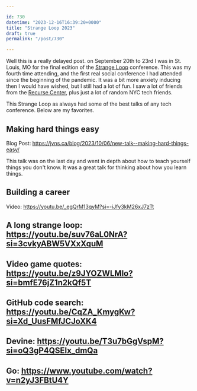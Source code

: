 ```yaml
---

id: 730
datetime: "2023-12-16T16:39:20+0000"
title: "Strange Loop 2023"
draft: true
permalink: "/post/730"

---
```


Well this is a really delayed post. on September 20th to 23rd I was in St. Louis, MO for the final edition of the [Strange Loop](https://www.thestrangeloop.com/) conference. This was my fourth time attending, and the first real social conference I had attended since the beginning of the pandemic. It was a bit more anxiety inducing then I would have wished, but I still had a lot of fun. I saw a lot of friends from the [Recurse Center](https://www.recurse.com/), plus just a lot of random NYC tech friends.

This Strange Loop as always had some of the best talks of any tech conference. Below are my favorites.


## Making hard things easy

Blog Post: https://jvns.ca/blog/2023/10/06/new-talk--making-hard-things-easy/

This talk was on the last day and went in depth about how to teach yourself things you don't know. It was a great talk for thinking about how you learn things.

## Building a career

Video: https://youtu.be/_egQrM13qyM?si=-iJfy3kM26xJ7zTt



## A long strange loop: https://youtu.be/suv76aL0NrA?si=3cvkyABW5VXxXquM


## Video game quotes: https://youtu.be/z9JYOZWLMlo?si=bmfE76jZ1n2kQf5T



## GitHub code search: https://youtu.be/CqZA_KmygKw?si=Xd_UusFMfJCJoXK4



## Devine: https://youtu.be/T3u7bGgVspM?si=oQ3gP4QSEIx_dmQa



## Go: https://www.youtube.com/watch?v=n2yJ3FBtU4Y
